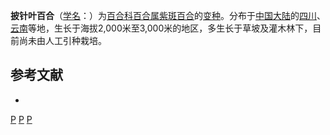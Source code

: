 {{Infraspeciesbox
| image = 
| image_caption = 
| status = 
| status_system = 
| genus = Lilium
| species = nepalense
| varietas = ochraceum
| authority = (Franch.) Liang
| synonyms = 
}}

'''披针叶百合'''（[[学名|学名]]：{{lang|la|''Lilium nepalense'' var. ''ochraceum''}}）为[[百合科|百合科]][[百合属|百合属]][[紫斑百合|紫斑百合]]的[[变种|变种]]。分布于[[中国大陆|中国大陆]]的[[四川|四川]]、[[云南|云南]]等地，生长于海拔2,000米至3,000米的地区，多生长于草坡及灌木林下，目前尚未由人工引种栽培。

== 参考文献 ==
<div class="references-small">
* {{cite web| url =http://www.bioinfo.cn/db05/KmzwSpecies.php?action=view&id=25261| title =披针叶百合（变种）| work =《中国高等植物数据库全库》| publisher =中国科学院微生物研究所| author =昆明植物研究所| accessdate =2009-02-25| deadurl =yes| archiveurl =https://web.archive.org/web/20160305072452/http://www.bioinfo.cn/db05/KmzwSpecies.php?action=view&id=25261| archivedate =2016-03-05}}
</div>
{{Taxonbar|from=Q11076701}}

[[Category:百合属|P]]
[[Category:四川植物|P]]
[[Category:云南植物|P]]